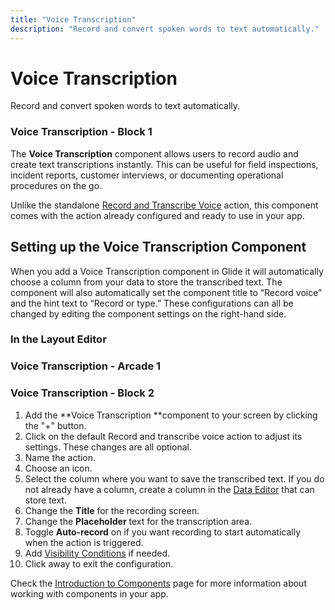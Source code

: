 ```yaml
---
title: "Voice Transcription"
description: "Record and convert spoken words to text automatically."
---
```


# Voice Transcription

Record and convert spoken words to text automatically.

### Voice Transcription - Block 1

The **Voice Transcription** component allows users to record audio and create text transcriptions instantly. This can be useful for field inspections, incident reports, customer interviews, or documenting operational procedures on the go.

Unlike the standalone [Record and Transcribe Voice](/automation/actions/record-and-transcribe-voice) action, this component comes with the action already configured and ready to use in your app.

## Setting up the Voice Transcription Component

When you add a Voice Transcription component in Glide it will automatically choose a column from your data to store the transcribed text. The component will also automatically set the component title to “Record voice” and the hint text to “Record or type.” These configurations can all be changed by editing the component settings on the right-hand side.

### In the Layout Editor



### Voice Transcription - Arcade 1

### Voice Transcription - Block 2



1. Add the **Voice Transcription **component to your screen by clicking the "+" button.
2. Click on the default Record and transcribe voice action to adjust its settings. These changes are all optional.
3. Name the action.
4. Choose an icon.
5. Select the column where you want to save the transcribed text. If you do not already have a column, create a column in the [Data Editor](/getting-started/introduction-to-the-data-editor) that can store text.
6. Change the **Title** for the recording screen.
7. Change the **Placeholder** text for the transcription area.
8. Toggle **Auto-record** on if you want recording to start automatically when the action is triggered.
9. Add [Visibility Conditions](/reference/user-experience/visibility-conditions) if needed.
10. Click away to exit the configuration.

Check the [Introduction to Components](/essentials/components) page for more information about working with components in your app.

